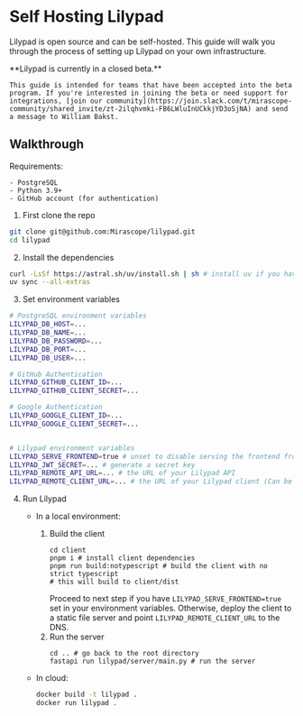 
# Self Hosting Lilypad

Lilypad is open source and can be self-hosted. This guide will walk you through the process of setting up Lilypad on your own infrastructure.

<Callout type="warning" emoji="⚠️">
    **Lilypad is currently in a closed beta.**

    This guide is intended for teams that have been accepted into the beta program. If you're interested in joining the beta or need support for integrations, [join our community](https://join.slack.com/t/mirascope-community/shared_invite/zt-2ilqhvmki-FB6LWluInUCkkjYD3oSjNA) and send a message to William Bakst.

</Callout>

## Walkthrough

Requirements:

    - PostgreSQL
    - Python 3.9+
    - GitHub account (for authentication)

1. First clone the repo

```bash
git clone git@github.com:Mirascope/lilypad.git
cd lilypad
```

2. Install the dependencies

```bash
curl -LsSf https://astral.sh/uv/install.sh | sh # install uv if you have not already
uv sync --all-extras
```

3. Set environment variables

```bash
# PostgreSQL environment variables
LILYPAD_DB_HOST=...
LILYPAD_DB_NAME=...
LILYPAD_DB_PASSWORD=...
LILYPAD_DB_PORT=...
LILYPAD_DB_USER=...

# GitHub Authentication
LILYPAD_GITHUB_CLIENT_ID=...
LILYPAD_GITHUB_CLIENT_SECRET=...

# Google Authentication
LILYPAD_GOOGLE_CLIENT_ID=...
LILYPAD_GOOGLE_CLIENT_SECRET=...


# Lilypad environment variables
LILYPAD_SERVE_FRONTEND=true # unset to disable serving the frontend from the client
LILYPAD_JWT_SECRET=... # generate a secret key
LILYPAD_REMOTE_API_URL=... # the URL of your Lilypad API
LILYPAD_REMOTE_CLIENT_URL=... # the URL of your Lilypad client (Can be the same as the API, if serving from the same server)

```

4. Run Lilypad

   - In a local environment:

     1. Build the client
        ```
        cd client
        pnpm i # install client dependencies
        pnpm run build:notypescript # build the client with no strict typescript
        # this will build to client/dist
        ```
        Proceed to next step if you have `LILYPAD_SERVE_FRONTEND=true` set in your environment variables.
        Otherwise, deploy the client to a static file server and point `LILYPAD_REMOTE_CLIENT_URL` to the DNS.
     2. Run the server
        ```
        cd .. # go back to the root directory
        fastapi run lilypad/server/main.py # run the server
        ```

   - In cloud:

     ```bash
     docker build -t lilypad .
     docker run lilypad .
     ```
